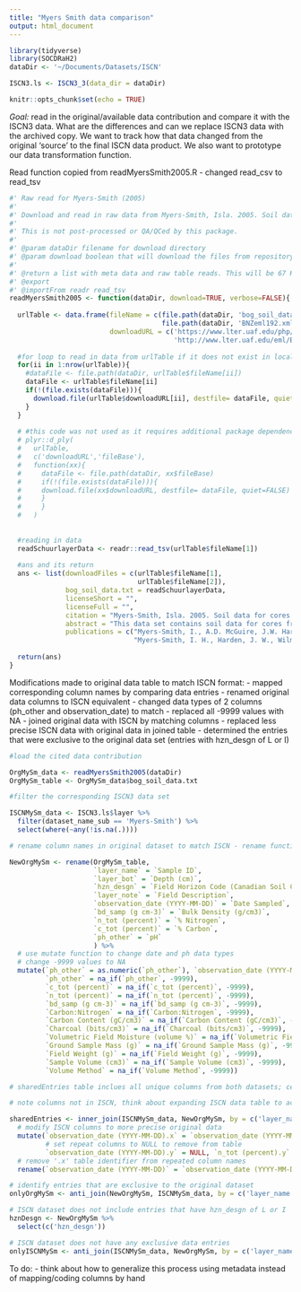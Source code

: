 ```yaml
---
title: "Myers Smith data comparison"
output: html_document
---
```


```r
library(tidyverse)
library(SOCDRaH2)
dataDir <- '~/Documents/Datasets/ISCN'

ISCN3.ls <- ISCN3_3(data_dir = dataDir)

knitr::opts_chunk$set(echo = TRUE)
```

*Goal:* read in the original/available data contribution and compare it with the ISCN3 data. What are the differences and can we replace ISCN3 data with the archived copy. We want to track how that data changed from the original 'source' to the final ISCN data product. We also want to prototype our data transformation function.

Read function copied from readMyersSmith2005.R
- changed read_csv to read_tsv

```r
#' Raw read for Myers-Smith (2005)
#' 
#' Download and read in raw data from Myers-Smith, Isla. 2005. Soil data for cores from a transect from the center of the BBC collapse scar into the surrounding burn, Bonanza Creek LTER - University of Alaska Fairbanks. BNZ:192, http://www.lter.uaf.edu/data/data-detail/id/192. doi:10.6073/pasta/b0e9120983438c27bf1a30f37f0e5200
#' 
#' This is not post-processed or QA/QCed by this package.
#'
#' @param dataDir filename for download directory
#' @param download boolean that will download the files from repository 
#'
#' @return a list with meta data and raw table reads. This will be 67 KB in size.
#' @export
#' @importFrom readr read_tsv
readMyersSmith2005 <- function(dataDir, download=TRUE, verbose=FALSE){
  
  urlTable <- data.frame(fileName = c(file.path(dataDir, 'bog_soil_data.txt'),
                                      file.path(dataDir, 'BNZeml192.xml')),
                         downloadURL = c('https://www.lter.uaf.edu/php/download_data.php?f=/data_files/ascii/files/bog_soil_data.txt',
                                         'http://www.lter.uaf.edu/eml/BNZeml192.xml'))
  
  #for loop to read in data from urlTable if it does not exist in local repository
  for(ii in 1:nrow(urlTable)){
    #dataFile <- file.path(dataDir, urlTable$fileName[ii])
    dataFile <- urlTable$fileName[ii]
    if(!(file.exists(dataFile))){
      download.file(urlTable$downloadURL[ii], destfile= dataFile, quiet=FALSE)
    }
  }
  
  # #this code was not used as it requires additional package dependency
  # plyr::d_ply(
  #   urlTable,
  #   c('downloadURL','fileBase'),
  #   function(xx){
  #     dataFile <- file.path(dataDir, xx$fileBase)
  #     if(!(file.exists(dataFile))){
  #     download.file(xx$downloadURL, destfile= dataFile, quiet=FALSE)
  #     }
  #     }
  #   )
  
  
  #reading in data
  readSchuurlayerData <- readr::read_tsv(urlTable$fileName[1])
  
  #ans and its return
  ans <- list(downloadFiles = c(urlTable$fileName[1],
                                urlTable$fileName[2]),
              bog_soil_data.txt = readSchuurlayerData,
              licenseShort = "",
              licenseFull = "",
              citation = "Myers-Smith, Isla. 2005. Soil data for cores from a transect from the center of the BBC collapse scar into the surrounding burn, Bonanza Creek LTER - University of Alaska Fairbanks. BNZ:192, http://www.lter.uaf.edu/data/data-detail/id/192. doi:10.6073/pasta/b0e9120983438c27bf1a30f37f0e5200",
              abstract = "This data set contains soil data for cores from a transect from the center of the BBC collapse scar (0 m) into the surrounding burn (30 m). Thirty-five cores were collected soil cores along the transect in March 2003. We drilled cores using a gasoline powered, permafrost corer while soils were frozen. Two to four cores were drilled every 3 m along the transect, yielding a total of 35 cores. We stored cores frozen and cut sample sections using a radial saw. Cores were sampled at the interfaces between different soil layers. We classified soils using the Canadian Soil Classification system (Soil Classification Working Group 1998) identifying fibric, mesic, and humic organic horizions and the A and C mineral horizons. Nine cores were sampled only to the mineral boundary. We measured bulk density, %C and %N for all soil samples. The pH of sample was determined using litmus paper. We oven-dried at 50 - 65°C and ground all samples before analysis. We analyzed samples for %C and %N using a Carlo Erba EA1108 CHNS analyzer (CE Instruments, Milan, Italy) and a COSTECH ECS 4010 CHNS-O analyzer (Costech Analytical Technologies Inc., Valencia, CA,USA). Sample standard errors were ± 0.01% for nitrogen, ± 0.45% for carbon. To indicate fire events in the surrounding ecosystem, charcoal layers in the cores were quantified. We estimated charcoal by emptying dried samples of a known volume and depth (on mean 4.5 cm3) over a 10 cm x 10 cm grid and counting macroscopic charcoal fragments (greater than 0.05 mm in diameter) in each cm grid cell.",
              publications = c("Myers-Smith, I., A.D. McGuire, J.W. Harden, and F.S. Chapin III. 2007. The influence of disturbance on carbon exchange in a permafrost collapse and adjacent burned forest. Journal of Geophysical Research - Biosciences 112, G04017, doi:10.1029 2007JG000423.",
                               "Myers-Smith, I. H., Harden, J. W., Wilmking, M., Fuller, C. C., McGuire, A. D., and Chapin III, F. S.: Wetland succession in a permafrost collapse: interactions between fire and thermokarst, Biogeosciences, 5, 1273–1286, https://doi.org/10.5194/bg-5-1273-2008, 2008."))
  
  return(ans)
}
```

Modifications made to original data table to match ISCN format:
 - mapped corresponding column names by comparing data entries
 - renamed original data columns to ISCN equivalent
 - changed data types of 2 columns (ph_other and observation_date) to match
 - replaced all -9999 values with NA
 - joined original data with ISCN by matching columns
 - replaced less precise ISCN data with original data in joined table
 - determined the entries that were exclusive to the original data set (entries with hzn_desgn of L or I)

```r
#load the cited data contribution

OrgMySm_data <- readMyersSmith2005(dataDir)
OrgMySm_table <- OrgMySm_data$bog_soil_data.txt

#filter the corresponding ISCN3 data set

ISCNMySm_data <- ISCN3.ls$layer %>% 
  filter(dataset_name_sub == 'Myers-Smith') %>%
  select(where(~any(!is.na(.))))

# rename column names in original dataset to match ISCN - rename function

NewOrgMySm <- rename(OrgMySm_table, 
                     `layer_name` = `Sample ID`,
                     `layer_bot` = `Depth (cm)`,
                     `hzn_desgn` = `Field Horizon Code (Canadian Soil Classification)`,
                     `layer_note` = `Field Description`,
                     `observation_date (YYYY-MM-DD)` = `Date Sampled`,
                     `bd_samp (g cm-3)` = `Bulk Density (g/cm3)`,
                     `n_tot (percent)` = `% Nitrogen`,
                     `c_tot (percent)` = `% Carbon`,
                     `ph_other` = `pH`
                     ) %>%
  # use mutate function to change date and ph data types
  # change -9999 values to NA
  mutate(`ph_other` = as.numeric(`ph_other`), `observation_date (YYYY-MM-DD)` = as.Date(`observation_date (YYYY-MM-DD)`),
         `ph_other` = na_if(`ph_other`, -9999), 
         `c_tot (percent)` = na_if(`c_tot (percent)`, -9999),
         `n_tot (percent)` = na_if(`n_tot (percent)`, -9999),
         `bd_samp (g cm-3)` = na_if(`bd_samp (g cm-3)`, -9999),
         `Carbon:Nitrogen` = na_if(`Carbon:Nitrogen`, -9999),
         `Carbon Content (gC/cm3)` = na_if(`Carbon Content (gC/cm3)`, -9999),
         `Charcoal (bits/cm3)` = na_if(`Charcoal (bits/cm3)`, -9999),
         `Volumetric Field Moisture (volume %)` = na_if(`Volumetric Field Moisture (volume %)`, -9999),
         `Ground Sample Mass (g)` = na_if(`Ground Sample Mass (g)`, -9999),
         `Field Weight (g)` = na_if(`Field Weight (g)`, -9999),
         `Sample Volume (cm3)` = na_if(`Sample Volume (cm3)`, -9999),
         `Volume Method` = na_if(`Volume Method`, -9999))

# sharedEntries table inclues all unique columns from both datasets; certain ISCN columns were replaced with the original dataset columns due to rounding precision

# note columns not in ISCN, think about expanding ISCN data table to account for these

sharedEntries <- inner_join(ISCNMySm_data, NewOrgMySm, by = c('layer_name', 'layer_note', 'c_tot (percent)')) %>% 
  # modify ISCN columns to more precise original data
  mutate(`observation_date (YYYY-MM-DD).x` = `observation_date (YYYY-MM-DD).y`, `n_tot (percent).x` = `n_tot (percent).y`, `bd_samp (g cm-3).x` = `bd_samp (g cm-3).y`, `ph_other.x` = `ph_other.y`, 
         # set repeat columns to NULL to remove from table
         `observation_date (YYYY-MM-DD).y` = NULL, `n_tot (percent).y` = NULL, `bd_samp (g cm-3).y` = NULL, `ph_other.y` = NULL) %>% 
  # remove '.x' table identifier from repeated column names
  rename(`observation_date (YYYY-MM-DD)` = `observation_date (YYYY-MM-DD).x`, `n_tot (percent)` = `n_tot (percent).x`, `bd_samp (g cm-3)` = `bd_samp (g cm-3).x`, `ph_other` = `ph_other.x`)

# identify entries that are exclusive to the original dataset
onlyOrgMySm <- anti_join(NewOrgMySm, ISCNMySm_data, by = c('layer_name'))

# ISCN dataset does not include entries that have hzn_desgn of L or I
hznDesgn <- NewOrgMySm %>%
  select(c('hzn_desgn'))

# ISCN dataset does not have any exclusive data entries
onlyISCNMySm <- anti_join(ISCNMySm_data, NewOrgMySm, by = c('layer_name'))

```

To do:
 - think about how to generalize this process using metadata instead of mapping/coding columns by hand 
 